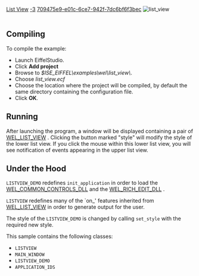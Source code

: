 [[Property:title|List View]]
[[Property:weight|-3]]
[[Property:uuid|709475e9-e01c-6ce7-942f-7dc6bf6f3bec]]
[[Image:list-view|list_view]]  <br/>
<br/>

==Compiling==

To compile the example: 
* Launch EiffelStudio. 
* Click '''Add project'''
* Browse to ''$ISE_EIFFEL\examples\wel\list_view\''. 
* Choose ''list_view.ecf''
* Choose the location where the project will be compiled, by default the same directory containing the configuration file. 
* Click '''OK'''. 

==Running==
After launching the program, a window will be displayed containing a pair of [[ref:libraries/wel/reference/wel_list_view_chart|WEL_LIST_VIEW]] . Clicking the button marked "style" will modify the style of the lower list view. If you click the mouse within this lower list view, you will see notification of events appearing in the upper list view. 
==Under the Hood==

<code>LISTVIEW_DEMO</code> redefines <code>init_application</code> in order to load the [[ref:libraries/wel/reference/wel_common_controls_dll_chart|WEL_COMMON_CONTROLS_DLL]]  and the [[ref:libraries/wel/reference/wel_rich_edit_dll_chart|WEL_RICH_EDIT_DLL]] .

<code>LISTVIEW</code> redefines many of the `on_' features inherited from [[ref:libraries/wel/reference/wel_list_view_chart|WEL_LIST_VIEW]]  in order to generate output for the user.

The style of the <code>LISTVIEW_DEMO</code> is changed by calling <code>set_style</code> with the required new style.

This sample contains the following classes: 
* <code>LISTVIEW</code>
* <code>MAIN_WINDOW</code>
* <code>LISTVIEW_DEMO</code>
* <code>APPLICATION_IDS</code>

{{seealso| '''See Also''' <br/>
WEL_LIST_VIEW }}





